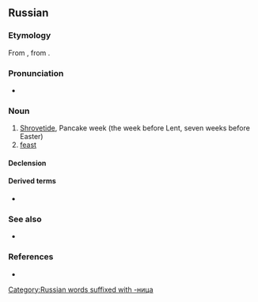 ==Russian==

===Etymology===
From {{inh|ru|sla-pro|*maslěnica}}, from {{affix|sla-pro|*maslěnъjь|*-ica|nocat=1}}.

===Pronunciation===
* {{ru-IPA|ма́сленица}}

===Noun===
{{ru-noun+|ма́сленица}}

# [[Shrovetide]], Pancake week (the week before Lent, seven weeks before Easter)
# [[feast]]
#: {{uxi|ru|не [[житьё]], а масленица|a [[bed of roses]]; living [[high on the hog]]}}
#: {{uxi|ru|не всё коту масленица, придёт и [[великий пост]]|good things don’t last forever (after dinner comes the reckoning)}}

====Declension====
{{ru-noun-table|ма́сленица}}

====Derived terms====
* {{l|ru|ма́сленичный}}

===See also===
* {{l|ru|блин}}

===References===
* {{R:sla:ESSJa|recons=*maslěnica|vol=17|page-left=222|page-right=223|page=223}}

[[Category:Russian words suffixed with -ница]]